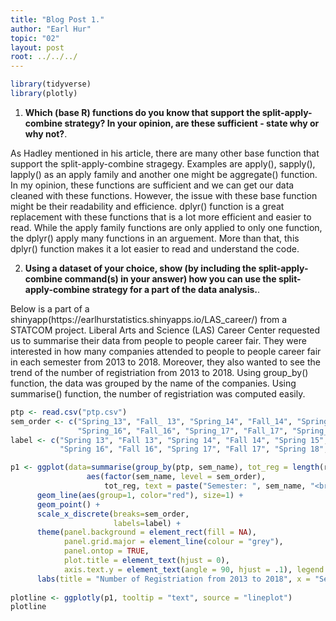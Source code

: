 ---
title: "Blog Post 1."
author: "Earl Hur"
topic: "02"
layout: post
root: ../../../
---

```{r, echo=FALSE, cache=FALSE, warning=FALSE, message=FALSE}
library(tidyverse)
library(plotly)
```

1. **Which (base R) functions do you know that support the split-apply-combine strategy? In your opinion, are these sufficient - state why or why not?**. 

As Hadley mentioned in his article, there are many other base function that support the split-apply-combine stragegy. Examples are apply(), sapply(), lapply() as an apply family and another one might be aggregate() function. In my opinion, these functions are sufficient and we can get our data cleaned with these functions. However, the issue with these base function might be their readability and efficience. dplyr() function is a great replacement with these functions that is a lot more efficient and easier to read. While the apply family functions are only applied to only one function, the dplyr() apply many functions in an arguement. More than that, this dplyr() function makes it a lot easier to read and understand the code.

2. **Using a dataset of your choice, show (by including the split-apply-combine command(s) in your answer) how you can use the split-apply-combine strategy for a part of the data analysis.**.

Below is a part of a shinyapp(https://earlhurstatistics.shinyapps.io/LAS_career/) from a STATCOM project. Liberal Arts and Science (LAS) Career Center requested us to summarise their data from people to people career fair. They were interested in how many companies attended to people to people career fair in each semester from 2013 to 2018. Moreover, they also wanted to see the trend of the number of registriation from 2013 to 2018. Using group_by() function, the data was grouped by the name of the companies. Using summarise() function, the number of registriation was computed easily.

```{r}
ptp <- read.csv("ptp.csv")
sem_order <- c("Spring_13", "Fall_ 13", "Spring_14", "Fall_14", "Spring_15", "Fall_15", 
               "Spring_16", "Fall_16", "Spring_17", "Fall_17", "Spring_18", "Fall_18")
label <- c("Spring 13", "Fall 13", "Spring 14", "Fall 14", "Spring 15", "Fall 15", 
           "Spring 16", "Fall 16", "Spring 17", "Fall 17", "Spring 18", "Fall 18")

p1 <- ggplot(data=summarise(group_by(ptp, sem_name), tot_reg = length(registriation)), 
                 aes(factor(sem_name, level = sem_order), 
                     tot_reg, text = paste("Semester: ", sem_name, "<br>Number of Registriation: ", tot_reg))) + 
      geom_line(aes(group=1, color="red"), size=1) + 
      geom_point() +
      scale_x_discrete(breaks=sem_order,
                       labels=label) +
      theme(panel.background = element_rect(fill = NA), 
            panel.grid.major = element_line(colour = "grey"), 
            panel.ontop = TRUE, 
            plot.title = element_text(hjust = 0),
            axis.text.y = element_text(angle = 90, hjust = .1), legend.position="none") + 
      labs(title = "Number of Registriation from 2013 to 2018", x = "Semester", y = "Count total", size = NULL, color = NULL)
    
plotline <- ggplotly(p1, tooltip = "text", source = "lineplot")
plotline
```
